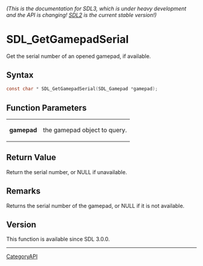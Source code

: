 ====== (This is the documentation for SDL3, which is under heavy development and the API is changing! [https://wiki.libsdl.org/ SDL2] is the current stable version!) ======
= SDL_GetGamepadSerial =

Get the serial number of an opened gamepad, if available.

== Syntax ==

<syntaxhighlight lang='c'>
const char * SDL_GetGamepadSerial(SDL_Gamepad *gamepad);
</syntaxhighlight>

== Function Parameters ==

{|
|'''gamepad'''
|the gamepad object to query.
|}

== Return Value ==

Return the serial number, or NULL if unavailable.

== Remarks ==

Returns the serial number of the gamepad, or NULL if it is not available.

== Version ==

This function is available since SDL 3.0.0.

----
[[CategoryAPI]]


